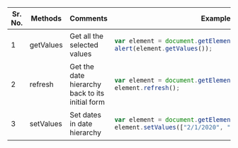 <table>
<thead>
<tr>
<th>Sr. No.</th>
<th>Methods</th>
<th>Comments</th>
<th width="470px">Examples</th>
</tr>
</thead>
<tbody>
<tr>
<td>1</td>
<td>getValues</td>
<td>Get all the selected values</td>
<td>

```javascript
var element = document.getElementById("idOfElement");
alert(element.getValues());
```

</td>
</tr>
<tr>
<td>2</td>
<td>refresh</td>
<td>Get the date hierarchy back to its initial form</td>
<td>

```javascript
var element = document.getElementById("idOfElement");
element.refresh();
```

</td>
</tr>
<tr>
<td>3</td>
<td>setValues</td>
<td>Set dates in date hierarchy</td>
<td>

```javascript
var element = document.getElementById("idOfElement");
element.setValues(["2/1/2020", "2/5/2020", "11/6/2020"]);
```

</td>
</tr>
</tbody>
</table>